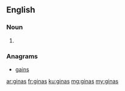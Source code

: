 ==English==

===Noun===
{{head|en|plural}}

# {{plural of|gina|lang=en|nocat=1}}

===Anagrams===
* [[gains#English|gains]]

[[ar:ginas]]
[[fr:ginas]]
[[ku:ginas]]
[[mg:ginas]]
[[my:ginas]]